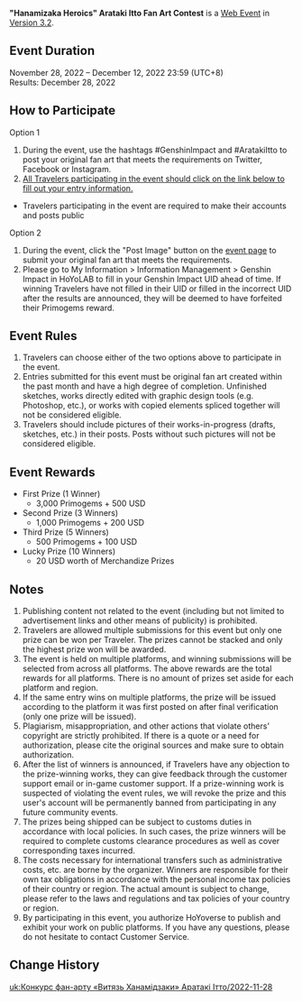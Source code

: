 {{Event
|name              = "Hanamizaka Heroics" Arataki Itto Fan Art Contest 2022-11-28
|image             = Hanamizaka Heroics Arataki Itto Fan Art Contest 2022-11-28.png
|type              = Web
|type2             = Submission
|time_known        = yes
|time_start        = 2022-11-28 12:00:00
|time_start_offset = GMT+8
|time_end          = 2022-12-12 23:59:59
|time_end_offset   = GMT+8
|link              = https://www.hoyolab.com/contribution/208
}}
{{Description|Dear Travelers,<br />Arataki Itto's Fan Art Contest has begun! Get your drawing tools ready, and come participate~}}
'''"Hanamizaka Heroics" Arataki Itto Fan Art Contest''' is a [[Web Event]] in [[Version 3.2]].

==Event Duration==
November 28, 2022 – December 12, 2022 23:59 (UTC+8)<br />
Results: December 28, 2022

==How to Participate==
;Option 1
# During the event, use the hashtags #GenshinImpact and #AratakiItto to post your original fan art that meets the requirements on Twitter, Facebook or Instagram.
# [https://forms.gle/QghcYqw8vvXmqFj2A All Travelers participating in the event should click on the link below to fill out your entry information.]
*Travelers participating in the event are required to make their accounts and posts public

;Option 2
# During the event, click the "Post Image" button on the [https://www.hoyolab.com/contribution/208 event page] to submit your original fan art that meets the requirements.
# Please go to My Information > Information Management > Genshin Impact in HoYoLAB to fill in your Genshin Impact UID ahead of time. If winning Travelers have not filled in their UID or filled in the incorrect UID after the results are announced, they will be deemed to have forfeited their Primogems reward.

==Event Rules==
# Travelers can choose either of the two options above to participate in the event.
# Entries submitted for this event must be original fan art created within the past month and have a high degree of completion. Unfinished sketches, works directly edited with graphic design tools (e.g. Photoshop, etc.), or works with copied elements spliced together will not be considered eligible.
# Travelers should include pictures of their works-in-progress (drafts, sketches, etc.) in their posts. Posts without such pictures will not be considered eligible.

==Event Rewards==
* First Prize (1 Winner)
** 3,000 Primogems + 500 USD
* Second Prize (3 Winners)
** 1,000 Primogems + 200 USD
* Third Prize (5 Winners)
** 500 Primogems + 100 USD
* Lucky Prize (10 Winners)
** 20 USD worth of Merchandize Prizes

==Notes==
# Publishing content not related to the event (including but not limited to advertisement links and other means of publicity) is prohibited.
# Travelers are allowed multiple submissions for this event but only one prize can be won per Traveler. The prizes cannot be stacked and only the highest prize won will be awarded.
# The event is held on multiple platforms, and winning submissions will be selected from across all platforms. The above rewards are the total rewards for all platforms. There is no amount of prizes set aside for each platform and region.
# If the same entry wins on multiple platforms, the prize will be issued according to the platform it was first posted on after final verification (only one prize will be issued).
# Plagiarism, misappropriation, and other actions that violate others' copyright are strictly prohibited. If there is a quote or a need for authorization, please cite the original sources and make sure to obtain authorization.
# After the list of winners is announced, if Travelers have any objection to the prize-winning works, they can give feedback through the customer support email or in-game customer support. If a prize-winning work is suspected of violating the event rules, we will revoke the prize and this user's account will be permanently banned from participating in any future community events.
# The prizes being shipped can be subject to customs duties in accordance with local policies. In such cases, the prize winners will be required to complete customs clearance procedures as well as cover corresponding taxes incurred.
# The costs necessary for international transfers such as administrative costs, etc. are borne by the organizer. Winners are responsible for their own tax obligations in accordance with the personal income tax policies of their country or region. The actual amount is subject to change, please refer to the laws and regulations and tax policies of your country or region.
# By participating in this event, you authorize HoYoverse to publish and exhibit your work on public platforms. If you have any questions, please do not hesitate to contact Customer Service.

==Change History==
{{Change History|3.2}}

[[uk:Конкурс фан-арту «Витязь Ханамідзаки» Аратакі Ітто/2022-11-28]]